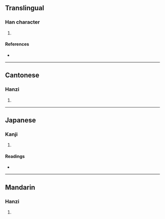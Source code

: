 {{character info/new}}
==Translingual==

===Han character===
{{Han char|rn=32|rad=土|as=04|sn=7|four=42140|canj=GHVP|ids=⿰土氏}}

# {{defn|Han|sort=土04}}

====References====
* {{Han ref|kx=0224.250|dkj=04909|dj=0459.130|hdz=10425.020|uh=5741|ud=22337|bh=CAAA|bd=51882}}

----

==Cantonese==

===Hanzi===
{{yue-hanzi|jyut=[[zi2]]|y=ji2}}

# {{defn|lang=yue|sort=土04}}

----

==Japanese==

===Kanji===
{{ja-kanji|grade=|rs=土04}}

# {{defn|lang=ja|sort=土04}}

====Readings====
* {{ja-readings|on=[[し]] (shi)|kun=[[とまる]] (tomaru), [[さか]] (saka)}}

----

==Mandarin==

===Hanzi===
{{cmn-hanzi|pin=[[zhǐ]] ([[zhi3]])|wg=chih<sup>3</sup>}}

# {{defn|lang=cmn|sort=土04}}
